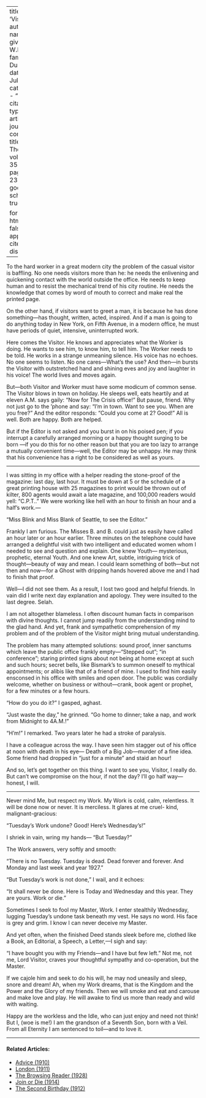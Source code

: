 
---
title: 'Visitors'
author:
  - name:
      given: W.E.B.
      family: Du Bois
date: Jul. 1928
categories: 
  - ""
citation: 
  type: article-journal
  container-title: The Crisis
  volume: 35
  issue: 7
  page: 239-240
google-scholar: true

format:
  html:
    toc: false
    appendix-cite-as: display
---



To the hard worker in a great modern city the problem of the casual
visitor is baffling. No one needs visitors more than he: he needs the
enlivening and quickening contact with the world outside the office. He
needs to keep human and to resist the mechanical trend of his city
routine. He needs the knowledge that comes by word of mouth to correct
and make real the printed page.

On the other hand, if visitors want to greet a man, it is because he has
done something---has thought, written, acted, inspired. And if a man is
going to do anything today in New York, on Fifth Avenue, in a modern
office, he must have periods of quiet, intensive, uninterrupted work.

Here comes the Visitor. He knows and appreciates what the Worker is
doing. He wants to see him, to know him, to tell him. The Worker needs
to be told. He works in a strange unmeaning silence. His voice has no
echoes. No one seems to listen. No one cares---What's the use? And
then---in bursts the Visitor with outstretched hand and shining eves and
joy and laughter in his voice! The world lives and moves again.

But---both Visitor and Worker must have some modicum of common sense.
The Visitor blows in town on holiday. He sleeps well, eats heartily and
at eleven&nbsp;A.M. says gaily: "Now for <span class="small-caps">The Crisis</span> office!"
But pause, friend. Why not just go to the &rsquo;phone and say: "I'm in town.
Want to see you. When are you free?" And the editor responds: "Could you
come at 2? Good!" All is well. Both are happy. Both are helped.

But if the Editor is not asked and you burst in on his poised pen; if
you interrupt a carefully arranged morning or a happy thought surging to
be born ---if you do this for no other reason but that you are too lazy
to arrange a mutually convenient time---well, the Editor may be unhappy.
He may think that his convenience has a right
to be considered as well as yours.

<hr/>

I was sitting in my office with a helper reading the stone-proof of the
magazine: last day, last hour. It must be down at 5 or the schedule of a
great printing house with 25 magazines to print would be thrown out of
kilter, 800 agents would await a late magazine, and 100,000 readers
would yell: "C.P.T.." We were working like hell with an hour to finish
an hour and a half's work.---

"Miss Blink and Miss Blank of Seattle, to see the Editor."

Frankly I am furious. The Misses B. and B. could just as easily have
called an hour later or an hour earlier. Three minutes on the telephone
could have arranged a delightful visit with two intelligent and educated
women whom I needed to see and question and explain. One knew Youth---
mysterious, prophetic, eternal Youth. And one knew Art, subtle,
intriguing trick of thought---beauty of way and mean. I could learn
something of both---but not then and now---for a Ghost with dripping
hands hovered above me and I had to finish that proof.

Well---I did not see them. As a result, I lost two good and helpful
friends. In vain did I write next day explanation and apology. They were
insulted to the last degree. Selah.

I am not altogether blameless. I often discount human facts in
comparison with divine thoughts. I cannot jump readily from the
understanding mind to the glad hand. And yet, frank and sympathetic
comprehension of my problem and of the problem of the Visitor might
bring mutual understanding.

The problem has many attempted solutions: sound proof, inner sanctums
which leave the public office frankly empty---"Stepped out"; "in
conference"; staring printed signs about not being at home except at
such and such hours; secret bells, like Bismark's to summon oneself to
mythical appointments; or alibis like that of a friend of mine. I used
to find him easily ensconsed in his office with smiles and open door.
The public was cordially welcome, whether on business or without---crank, book agent or prophet, for a few minutes or a few hours.

"How do you do it?" I gasped, aghast.

"Just waste the day," he grinned. "Go home to dinner; take a nap,
and work from Midnight to 4A.M.!"

"H'm!" I remarked. Two years later he had a stroke of paralysis.

I have a colleague across the way. I have seen him stagger out of his
office at noon with death in his eye--- Death of a Big Job---murder of a
fine idea. Some friend had dropped in "just for a minute" and staid an
hour!

And so, let's get together on this thing. I want to see you, Visitor, I
really do. But can't we compromise on the hour, if not the day? I'll go
half way---honest, I will.

<hr/>

Never mind Me, but respect my Work. My Work is cold, calm, relentless.
It will be done now or never. It is merciless. It glares at me cruel-
kind, malignant-gracious:

"Tuesday's Work undone? Good! Here's Wednesday's!"

I shriek in vain, wring my hands--- "But Tuesday?"

The Work answers, very softly and smooth:

"There is no Tuesday. Tuesday is dead. Dead forever and forever. And
Monday and last week and year 1927." 

"But Tuesday's work is not done,"
I wail, and it echoes:

"It shall never be done. Here is Today and Wednesday and this year. They
are yours. Work or die." 

Sometimes I seek to fool my Master, Work. I
enter stealthily Wednesday, lugging Tuesday's undone task beneath my
vest. He says no word. His face is grey and grim. I know I can never
deceive my Master.

And yet often, when the finished Deed stands sleek before me, clothed
like a Book, an Editorial, a Speech, a Letter,---I sigh and say:

"I have bought you with my Friends---and I have but few left." Not me,
not me, Lord Visitor, craves your thoughtful sympathy and co-operation,
but the Master.

If we cajole him and seek to do his will, he may nod uneasily and sleep,
snore and dream! Ah, when my
Work dreams, that is the Kingdom and the Power and the Glory of my
friends. Then we will smoke and eat and carouse and make love and play.
He will awake to find us more than ready and wild with waiting.

Happy are the workless and the Idle, who can just enjoy and need not
think! But I, (woe is me!) I am the grandson of a Seventh Son, born with
a Veil. From all Eternity I am sentenced to toil---and to love it.

<!-- Similar articles start here -->
<div  class="clear-wrap"></div>
<hr>
#### Related Articles:

* [Advice (1910)](/Volumes/01/02/advice.html)
* [London (1911)](/Volumes/02/04/london.html)
* [The Browsing Reader (1928)](/Volumes/35/05/browsing_reader.html)
* [Join or Die (1914)](/Volumes/07/03/fightordie.html)
* [The Second Birthday (1912)](/Volumes/05/01/second_birthday.html)

<!-- Similar articles end here -->